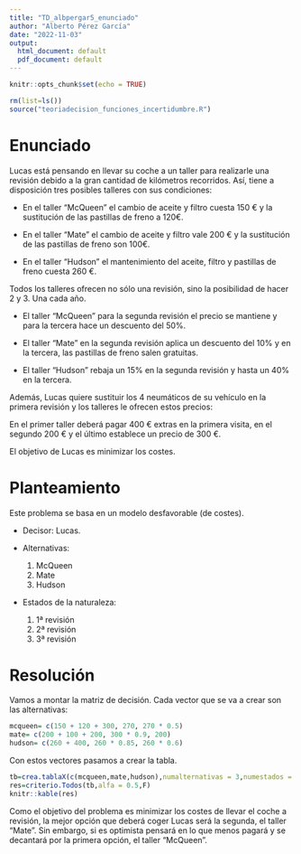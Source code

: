 ---
title: "TD_albpergar5_enunciado"
author: "Alberto Pérez García"
date: "2022-11-03"
output:
  html_document: default
  pdf_document: default
---

```{r setup, include=FALSE}
knitr::opts_chunk$set(echo = TRUE)
```

```{r}
rm(list=ls())
source("teoriadecision_funciones_incertidumbre.R")
```

# Enunciado

Lucas está pensando en llevar su coche a un taller para realizarle una revisión debido a la gran cantidad de kilómetros recorridos. Así, tiene a disposición tres posibles talleres con sus condiciones:

  - En el taller "McQueen" el cambio de aceite y filtro cuesta 150 € y la sustitución de las pastillas de freno a 120€.
  
  - En el taller "Mate" el cambio de aceite y filtro vale 200 € y la sustitución de las pastillas de freno son 100€.
  
  - En el taller "Hudson" el mantenimiento del aceite, filtro y pastillas de freno cuesta 260 €.

Todos los talleres ofrecen no sólo una revisión, sino la posibilidad de hacer 2 y 3. Una cada año.

  - El taller "McQueen" para la segunda revisión el precio se mantiene y para la tercera hace un descuento del 50%.
  
  - El taller "Mate" en la segunda revisión aplica un descuento del 10% y en la tercera, las pastillas de freno salen gratuitas.
  
  - El taller "Hudson" rebaja un 15% en la segunda revisión y hasta un 40% en la tercera.

Además, Lucas quiere sustituir los 4 neumáticos de su vehículo en la primera revisión y los talleres le ofrecen estos precios:

En el primer taller deberá pagar 400 € extras en la primera visita, en el segundo 200 € y el último establece un precio de 300 €. 

El objetivo de Lucas es minimizar los costes.


# Planteamiento

Este problema se basa en un modelo desfavorable (de costes).

- Decisor: Lucas.

- Alternativas:

    1. McQueen
    2. Mate
    3. Hudson

- Estados de la naturaleza:

    1. 1ª revisión
    2. 2ª revisión
    3. 3ª revisión

# Resolución

Vamos a montar la matriz de decisión. Cada vector que se va a crear son las alternativas:

```{r}
mcqueen= c(150 + 120 + 300, 270, 270 * 0.5)
mate= c(200 + 100 + 200, 300 * 0.9, 200)
hudson= c(260 + 400, 260 * 0.85, 260 * 0.6)
```

Con estos vectores pasamos a crear la tabla.

```{r}
tb=crea.tablaX(c(mcqueen,mate,hudson),numalternativas = 3,numestados = 3)
res=criterio.Todos(tb,alfa = 0.5,F)
knitr::kable(res)
```


Como el objetivo del problema es minimizar los costes de llevar el coche a revisión, la mejor opción que deberá coger Lucas será la segunda, el taller "Mate". Sin embargo, si es optimista pensará en lo que menos pagará y se decantará por la primera opción, el taller "McQueen". 


